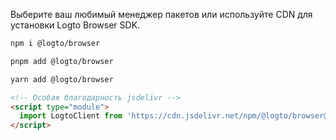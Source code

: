 
Выберите ваш любимый менеджер пакетов или используйте CDN для установки Logto Browser SDK.

<Tabs>

  <TabItem value="npm" label="npm">

```bash
npm i @logto/browser
```

  </TabItem>
  <TabItem value="pnpm" label="pnpm">

```bash
pnpm add @logto/browser
```

  </TabItem>
  <TabItem value="yarn" label="yarn">

```bash
yarn add @logto/browser
```

  </TabItem>
  <TabItem value="cdn" label="CDN">

```html
<!-- Особая благодарность jsdelivr -->
<script type="module">
  import LogtoClient from 'https://cdn.jsdelivr.net/npm/@logto/browser@2.2.13/+esm';
</script>
```

  </TabItem>

</Tabs>
